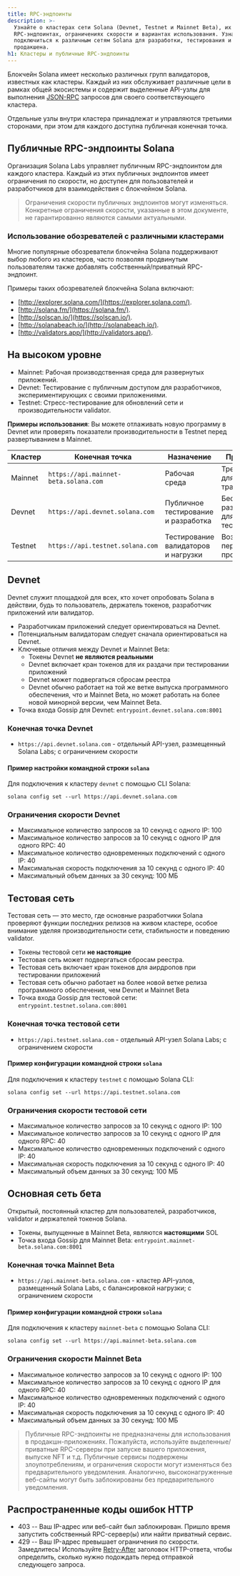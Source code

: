 ```yaml
---
title: RPC-эндпоинты
description: >-
  Узнайте о кластерах сети Solana (Devnet, Testnet и Mainnet Beta), их публичных
  RPC-эндпоинтах, ограничениях скорости и вариантах использования. Узнайте, как
  подключиться к различным сетям Solana для разработки, тестирования и
  продакшена.
h1: Кластеры и публичные RPC-эндпоинты
---
```


Блокчейн Solana имеет несколько различных групп валидаторов, известных как
кластеры. Каждый из них обслуживает различные цели в рамках общей экосистемы и
содержит выделенные API-узлы для выполнения [JSON-RPC](/docs/rpc/) запросов для
своего соответствующего кластера.

Отдельные узлы внутри кластера принадлежат и управляются третьими сторонами, при
этом для каждого доступна публичная конечная точка.

## Публичные RPC-эндпоинты Solana

Организация Solana Labs управляет публичным RPC-эндпоинтом для каждого кластера.
Каждый из этих публичных эндпоинтов имеет ограничения по скорости, но доступен
для пользователей и разработчиков для взаимодействия с блокчейном Solana.

> Ограничения скорости публичных эндпоинтов могут изменяться. Конкретные
> ограничения скорости, указанные в этом документе, не гарантированно являются
> самыми актуальными.

### Использование обозревателей с различными кластерами

Многие популярные обозреватели блокчейна Solana поддерживают выбор любого из
кластеров, часто позволяя продвинутым пользователям также добавлять
собственный/приватный RPC-эндпоинт.

Примеры таких обозревателей блокчейна Solana включают:

- [http://explorer.solana.com/](https://explorer.solana.com/).
- [http://solana.fm/](https://solana.fm/).
- [http://solscan.io/](https://solscan.io/).
- [http://solanabeach.io/](http://solanabeach.io/).
- [http://validators.app/](http://validators.app/).

## На высоком уровне

- Mainnet: Рабочая производственная среда для развернутых приложений.
- Devnet: Тестирование с публичным доступом для разработчиков,
  экспериментирующих с своими приложениями.
- Testnet: Стресс-тестирование для обновлений сети и производительности
  validator.

**Примеры использования**: Вы можете отлаживать новую программу в Devnet или
проверять показатели производительности в Testnet перед развертыванием в
Mainnet.

| **Кластер** | **Конечная точка**                                             | **Назначение**                      | **Примечания**                          |
| ----------- | -------------------------------------------------------------- | ----------------------------------- | --------------------------------------- |
| Mainnet     | `https://api.mainnet-beta.solana.com` | Рабочая среда                       | Требуется SOL для транзакций            |
| Devnet      | `https://api.devnet.solana.com` | Публичное тестирование и разработка | Бесплатная раздача SOL для тестирования |
| Testnet     | `https://api.testnet.solana.com` | Тестирование валидаторов и нагрузки | Возможны периодические простои          |

## Devnet

Devnet служит площадкой для всех, кто хочет опробовать Solana в действии, будь
то пользователь, держатель токенов, разработчик приложений или валидатор.

- Разработчикам приложений следует ориентироваться на Devnet.
- Потенциальным валидаторам следует сначала ориентироваться на Devnet.
- Ключевые отличия между Devnet и Mainnet Beta:
  - Токены Devnet **не являются реальными**
  - Devnet включает кран токенов для их раздачи при тестировании приложений
  - Devnet может подвергаться сбросам реестра
  - Devnet обычно работает на той же ветке выпуска программного обеспечения, что
    и Mainnet Beta, но может работать на более новой минорной версии, чем
    Mainnet Beta.
- Точка входа Gossip для Devnet:
  `entrypoint.devnet.solana.com:8001`

### Конечная точка Devnet

- `https://api.devnet.solana.com` - отдельный
  API-узел, размещенный Solana Labs; с ограничением скорости

#### Пример настройки командной строки `solana`

Для подключения к кластеру
`devnet` с помощью CLI
Solana:

```shell
solana config set --url https://api.devnet.solana.com
```

### Ограничения скорости Devnet

- Максимальное количество запросов за 10 секунд с одного IP: 100
- Максимальное количество запросов за 10 секунд с одного IP для одного RPC: 40
- Максимальное количество одновременных подключений с одного IP: 40
- Максимальная скорость подключения за 10 секунд с одного IP: 40
- Максимальный объем данных за 30 секунд: 100 МБ

## Тестовая сеть

Тестовая сеть — это место, где основные разработчики Solana проверяют функции
последних релизов на живом кластере, особое внимание уделяя производительности
сети, стабильности и поведению validator.

- Токены тестовой сети **не настоящие**
- Тестовая сеть может подвергаться сбросам реестра.
- Тестовая сеть включает кран токенов для аирдропов при тестировании приложений
- Тестовая сеть обычно работает на более новой ветке релиза программного
  обеспечения, чем Devnet и Mainnet Beta
- Точка входа Gossip для тестовой сети:
  `entrypoint.testnet.solana.com:8001`

### Конечная точка тестовой сети

- `https://api.testnet.solana.com` - отдельный
  API-узел Solana Labs; с ограничением скорости

#### Пример конфигурации командной строки `solana`

Для подключения к кластеру
`testnet` с помощью Solana
CLI:

```shell
solana config set --url https://api.testnet.solana.com
```

### Ограничения скорости тестовой сети

- Максимальное количество запросов за 10 секунд с одного IP: 100
- Максимальное количество запросов за 10 секунд с одного IP для одного RPC: 40
- Максимальное количество одновременных подключений с одного IP: 40
- Максимальная скорость подключения за 10 секунд с одного IP: 40
- Максимальный объем данных за 30 секунд: 100 МБ

## Основная сеть бета

Открытый, постоянный кластер для пользователей, разработчиков, validator и
держателей токенов Solana.

- Токены, выпущенные в Mainnet Beta, являются **настоящими** SOL
- Точка входа Gossip для Mainnet Beta:
  `entrypoint.mainnet-beta.solana.com:8001`

### Конечная точка Mainnet Beta

- `https://api.mainnet-beta.solana.com` - кластер
  API-узлов, размещенный Solana Labs, с балансировкой нагрузки; с ограничением
  скорости

#### Пример конфигурации командной строки `solana`

Для подключения к кластеру
`mainnet-beta` с помощью Solana
CLI:

```shell
solana config set --url https://api.mainnet-beta.solana.com
```

### Ограничения скорости Mainnet Beta

- Максимальное количество запросов за 10 секунд с одного IP: 100
- Максимальное количество запросов за 10 секунд с одного IP для одного RPC: 40
- Максимальное количество одновременных подключений с одного IP: 40
- Максимальная скорость подключения за 10 секунд с одного IP: 40
- Максимальный объем данных за 30 секунд: 100 МБ

> Публичные RPC-эндпоинты не предназначены для использования в
> продакшн-приложениях. Пожалуйста, используйте выделенные/приватные RPC-серверы
> при запуске вашего приложения, выпуске NFT и т.д. Публичные сервисы подвержены
> злоупотреблениям, и ограничения скорости могут изменяться без предварительного
> уведомления. Аналогично, высоконагруженные веб-сайты могут быть заблокированы
> без предварительного уведомления.

## Распространенные коды ошибок HTTP

- 403 -- Ваш IP-адрес или веб-сайт был заблокирован. Пришло время запустить
  собственный RPC-сервер(ы) или найти приватный сервис.
- 429 -- Ваш IP-адрес превышает ограничения по скорости. Замедлитесь!
  Используйте
  [Retry-After](https://developer.mozilla.org/en-US/docs/Web/HTTP/Headers/Retry-After)
  заголовок HTTP-ответа, чтобы определить, сколько нужно подождать перед
  отправкой следующего запроса.
